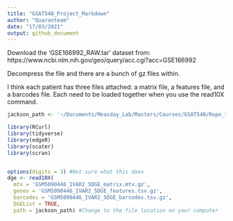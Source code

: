```yaml
---
title: "GSAT540_Project_Markdown"
author: "Quaranteam"
date: "17/03/2021"
output: github_document
---
```

Download the 'GSE166992_RAW.tar' dataset from: https://www.ncbi.nlm.nih.gov/geo/query/acc.cgi?acc=GSE166992

Decompress the file and there are a bunch of gz files within.

I think each patient has three files attached: a matrix file, a features file, and a barcodes file. Each need to be loaded together when you use the read10X command.

```r
jackson_path <- '~/Documents/Measday_Lab/Masters/Courses/GSAT540/Repo_team_Quaranteam_2021W2/GSE166992_RAW/' 

library(RCurl)
library(tidyverse)
library(edgeR)
library(scater)
library(scran)


options(digits = 3) #Not sure what this does
dge <- read10X(
  mtx = 'GSM5090446_IVAR2_5DGE_matrix.mtx.gz',
  genes = 'GSM5090446_IVAR2_5DGE_features.tsv.gz',
  barcodes = 'GSM5090446_IVAR2_5DGE_barcodes.tsv.gz',
  DGEList = TRUE,
  path = jackson_path) #Change to the file location on your computer
```

